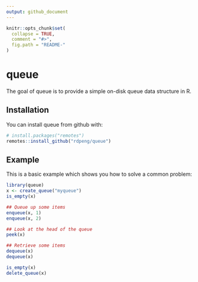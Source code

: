 ```yaml
---
output: github_document
---
```


<!-- README.md is generated from README.Rmd. Please edit that file -->

```r
knitr::opts_chunk$set(
  collapse = TRUE,
  comment = "#>",
  fig.path = "README-"
)
```

# queue

The goal of queue is to provide a simple on-disk queue data structure in R.

## Installation

You can install queue from github with:

```r
# install.packages("remotes")
remotes::install_github("rdpeng/queue")
```

## Example

This is a basic example which shows you how to solve a common problem:

```r
library(queue)
x <- create_queue("myqueue")
is_empty(x)

## Queue up some items
enqueue(x, 1)
enqueue(x, 2)

## Look at the head of the queue
peek(x)

## Retrieve some items
dequeue(x)
dequeue(x)

is_empty(x)
delete_queue(x)
```
